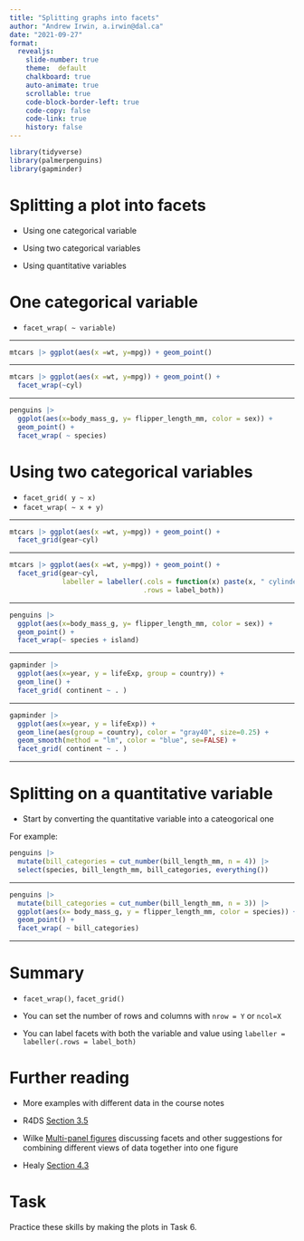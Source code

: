 ```yaml
---
title: "Splitting graphs into facets"
author: "Andrew Irwin, a.irwin@dal.ca"
date: "2021-09-27"
format:
  revealjs:
    slide-number: true
    theme:  default
    chalkboard: true
    auto-animate: true
    scrollable: true
    code-block-border-left: true
    code-copy: false
    code-link: true
    history: false
---
```


```r
library(tidyverse)
library(palmerpenguins)
library(gapminder)
```

# Splitting a plot into facets

* Using one categorical variable

* Using two categorical variables

* Using quantitative variables

# One categorical variable

* `facet_wrap( ~ variable)`

---

```r
mtcars |> ggplot(aes(x =wt, y=mpg)) + geom_point()
```

---

```r
mtcars |> ggplot(aes(x =wt, y=mpg)) + geom_point() +
  facet_wrap(~cyl)
```

---

```r
penguins |>
  ggplot(aes(x=body_mass_g, y= flipper_length_mm, color = sex)) +
  geom_point() + 
  facet_wrap( ~ species)
```



# Using two categorical variables

* `facet_grid( y ~ x)`
* `facet_wrap( ~ x + y)`

---

```r
mtcars |> ggplot(aes(x =wt, y=mpg)) + geom_point() +
  facet_grid(gear~cyl)
```

---


```r
mtcars |> ggplot(aes(x =wt, y=mpg)) + geom_point() +
  facet_grid(gear~cyl, 
             labeller = labeller(.cols = function(x) paste(x, " cylinders"),
                                 .rows = label_both))
```


---


```r
penguins |>
  ggplot(aes(x=body_mass_g, y= flipper_length_mm, color = sex)) +
  geom_point() + 
  facet_wrap(~ species + island)
```

---

```r
gapminder |>
  ggplot(aes(x=year, y = lifeExp, group = country)) + 
  geom_line() +
  facet_grid( continent ~ . )
```

---

```r
gapminder |>
  ggplot(aes(x=year, y = lifeExp)) + 
  geom_line(aes(group = country), color = "gray40", size=0.25) +
  geom_smooth(method = "lm", color = "blue", se=FALSE) + 
  facet_grid( continent ~ . )
```

---

# Splitting on a quantitative variable

* Start by converting the quantitative variable into a cateogorical one

For example:

```r
penguins |> 
  mutate(bill_categories = cut_number(bill_length_mm, n = 4)) |>
  select(species, bill_length_mm, bill_categories, everything())
```

---

```r
penguins |> 
  mutate(bill_categories = cut_number(bill_length_mm, n = 3)) |>
  ggplot(aes(x= body_mass_g, y = flipper_length_mm, color = species)) + 
  geom_point() + 
  facet_wrap( ~ bill_categories)
```

---

# Summary

* `facet_wrap()`, `facet_grid()`

* You can set the number of rows and columns with `nrow = Y` or `ncol=X`

* You can label facets with both the variable and value using `labeller = labeller(.rows = label_both)`


# Further reading

* More examples with different data in the course notes

* R4DS [Section 3.5](https://r4ds.had.co.nz/data-visualisation.html#facets)

* Wilke [Multi-panel figures](https://clauswilke.com/dataviz/multi-panel-figures.html) discussing facets and other suggestions for combining different views of data together into one figure

* Healy [Section 4.3](https://socviz.co/groupfacettx.html#facet-to-make-small-multiples)


# Task

Practice these skills by making the plots in Task 6.

